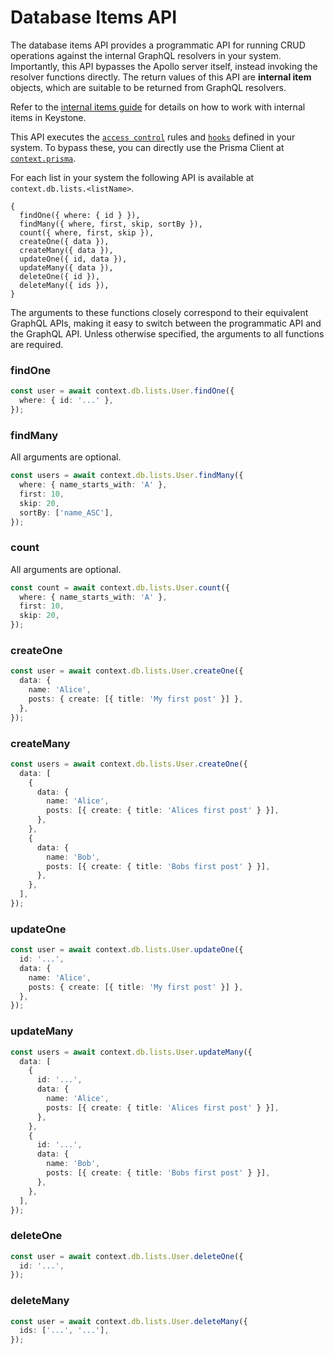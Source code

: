 
# Database Items API

The database items API provides a programmatic API for running CRUD operations against the internal GraphQL resolvers in your system.
Importantly, this API bypasses the Apollo server itself, instead invoking the resolver functions directly.
The return values of this API are **internal item** objects, which are suitable to be returned from GraphQL resolvers.

Refer to the [internal items guide](../guides/internal-items) for details on how to work with internal items in Keystone.

This API executes the [`access control`](../guides/access-control) rules and [`hooks`](../guides/hooks) defined in your system.
To bypass these, you can directly use the Prisma Client at [`context.prisma`](./context#database-access).

For each list in your system the following API is available at `context.db.lists.<listName>`.

```
{
  findOne({ where: { id } }),
  findMany({ where, first, skip, sortBy }),
  count({ where, first, skip }),
  createOne({ data }),
  createMany({ data }),
  updateOne({ id, data }),
  updateMany({ data }),
  deleteOne({ id }),
  deleteMany({ ids }),
}
```

The arguments to these functions closely correspond to their equivalent GraphQL APIs, making it easy to switch between the programmatic API and the GraphQL API.
Unless otherwise specified, the arguments to all functions are required.

### findOne

```typescript
const user = await context.db.lists.User.findOne({
  where: { id: '...' },
});
```

### findMany

All arguments are optional.

```typescript
const users = await context.db.lists.User.findMany({
  where: { name_starts_with: 'A' },
  first: 10,
  skip: 20,
  sortBy: ['name_ASC'],
});
```

### count

All arguments are optional.

```typescript
const count = await context.db.lists.User.count({
  where: { name_starts_with: 'A' },
  first: 10,
  skip: 20,
});
```

### createOne

```typescript
const user = await context.db.lists.User.createOne({
  data: {
    name: 'Alice',
    posts: { create: [{ title: 'My first post' }] },
  },
});
```

### createMany

```typescript
const users = await context.db.lists.User.createOne({
  data: [
    {
      data: {
        name: 'Alice',
        posts: [{ create: { title: 'Alices first post' } }],
      },
    },
    {
      data: {
        name: 'Bob',
        posts: [{ create: { title: 'Bobs first post' } }],
      },
    },
  ],
});
```

### updateOne

```typescript
const user = await context.db.lists.User.updateOne({
  id: '...',
  data: {
    name: 'Alice',
    posts: { create: [{ title: 'My first post' }] },
  },
});
```

### updateMany

```typescript
const users = await context.db.lists.User.updateMany({
  data: [
    {
      id: '...',
      data: {
        name: 'Alice',
        posts: [{ create: { title: 'Alices first post' } }],
      },
    },
    {
      id: '...',
      data: {
        name: 'Bob',
        posts: [{ create: { title: 'Bobs first post' } }],
      },
    },
  ],
});
```

### deleteOne

```typescript
const user = await context.db.lists.User.deleteOne({
  id: '...',
});
```

### deleteMany

```typescript
const user = await context.db.lists.User.deleteMany({
  ids: ['...', '...'],
});
```

